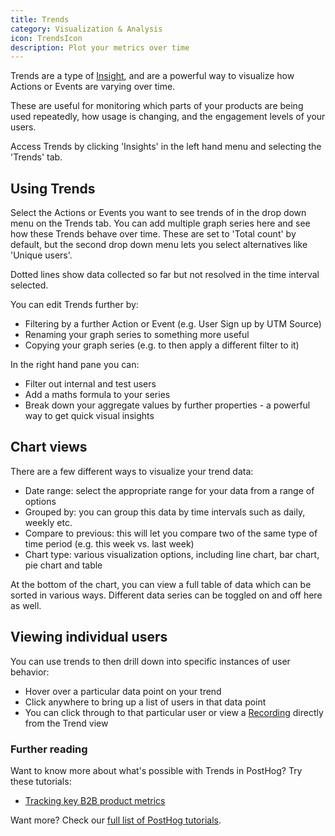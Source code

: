```yaml
---
title: Trends
category: Visualization & Analysis
icon: TrendsIcon
description: Plot your metrics over time
---
```


<FeatureAvailability allPlans />

Trends are a type of [Insight](/docs/user-guides/insights), and are a powerful way to visualize how Actions or Events are varying over time.

These are useful for monitoring which parts of your products are being used repeatedly, how usage is changing, and the engagement levels of your users.

Access Trends by clicking 'Insights' in the left hand menu and selecting the 'Trends' tab.

## Using Trends

Select the Actions or Events you want to see trends of in the drop down menu on the Trends tab. You can add multiple graph series here and see how these Trends behave over time. These are set to 'Total count' by default, but the second drop down menu lets you select alternatives like 'Unique users'.

Dotted lines show data collected so far but not resolved in the time interval selected.

You can edit Trends further by:

-   Filtering by a further Action or Event (e.g. User Sign up by UTM Source)
-   Renaming your graph series to something more useful
-   Copying your graph series (e.g. to then apply a different filter to it)

In the right hand pane you can:

-   Filter out internal and test users
-   Add a maths formula to your series
-   Break down your aggregate values by further properties - a powerful way to get quick visual insights

## Chart views

There are a few different ways to visualize your trend data:

-   Date range: select the appropriate range for your data from a range of options
-   Grouped by: you can group this data by time intervals such as daily, weekly etc.
-   Compare to previous: this will let you compare two of the same type of time period (e.g. this week vs. last week)
-   Chart type: various visualization options, including line chart, bar chart, pie chart and table

At the bottom of the chart, you can view a full table of data which can be sorted in various ways. Different data series can be toggled on and off here as well.

## Viewing individual users

You can use trends to then drill down into specific instances of user behavior:

-   Hover over a particular data point on your trend
-   Click anywhere to bring up a list of users in that data point
-   You can click through to that particular user or view a [Recording](/docs/user-guides/recordings) directly from the Trend view

### Further reading

Want to know more about what's possible with Trends in PostHog? Try these tutorials:

-   [Tracking key B2B product metrics](/tutorials/b2b)

Want more? Check our [full list of PostHog tutorials](https://posthog.com/tutorials).
